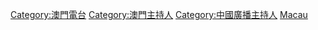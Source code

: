 [[Category:澳門電台|Category:澳門電台]]
[[Category:澳門主持人|Category:澳門主持人]]
[[Category:中國廣播主持人|Category:中國廣播主持人]]
[[Category:各國廣播主持人|Macau]]